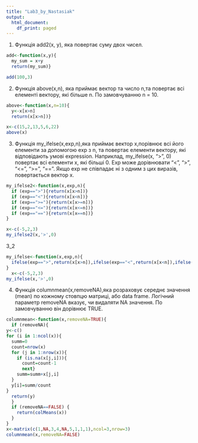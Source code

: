 ```yaml
---
title: "Lab3_by_Nastasiak"
output:
  html_document:
    df_print: paged
---
```



1. Функція add2(x, y), яка повертає суму двох чисел.
```r
add<-function(x,y){
  my_sum = x+y
  return(my_sum)}

add(100,3)

```

2. Функція above(x,n), яка приймає вектор та число n,та повертає всі елементі вектору, які більше n. По замовчуванню n = 10.

```r
above<-function(x,n=10){
  y<-x[x>n]
  return(x[x>n])}

x<-c(15,2,13,5,6,22)
above(x)
```

3. Функція my_ifelse(x,exp,n),яка приймає вектор x,порівнює всі його елементи за допомогою exp з n, та повертає елементи вектору, які відповідають умові expression. Наприклад, my_ifelse(x, “>”, 0) повертає всі елементи x, які більші 0. Exp може дорівнювати “<”, “>”, “<=”, “>=”, “==”. Якщо exp не співпадає ні з одним з цих виразів, повертається вектор x.

```r
my_ifelse2<-function(x,exp,n){
  if (exp==">"){return(x[x>n])}
  if (exp=="<"){return(x[x<n])}
  if (exp==">="){return(x[x>=n])}
  if (exp=="<="){return(x[x<=n])}
  if (exp=="=="){return(x[x==n])}
}

x<-c(-5,2,3)
my_ifelse2(x,'>',0)
```
3_2 
```r
my_ifelse<-function(x,exp,n){
  ifelse(exp==">",return(x[x>n]),ifelse(exp=="<",return(x[x<n]),ifelse(exp=="<=",return(x[x<=n]),ifelse(exp==">=",return(x[x>=n]),ifelse(exp=="==",return(x[x==n]),return(x))))))
}
  x<-c(-5,2,3)
my_ifelse(x,'>',0)
```


4. Функція columnmean(x,removeNA),яка розраховує середнє значення (mean) по кожному стовпцю матриці, або data frame. Логічний параметр removeNA вказує, чи видаляти NA значення. По замовчуванню він дорівнює TRUE.

```r
columnmean<-function(x,removeNA=TRUE){
  if (removeNA){
y<-c()
for (i in 1:ncol(x)){
  summ=0
  count=nrow(x)
  for (j in 1:nrow(x)){
    if (is.na(x[j,i])){
      count=count-1
      next}
    summ=summ+x[j,i]
  }
  y[i]=summ/count
}
  return(y)
  }
  if (removeNA==FALSE) {
    return(colMeans(x))
  }
}
x<-matrix(c(1,NA,3,4,NA,5,1,1,1),ncol=3,nrow=3)
columnmean(x,removeNA=FALSE)
```

